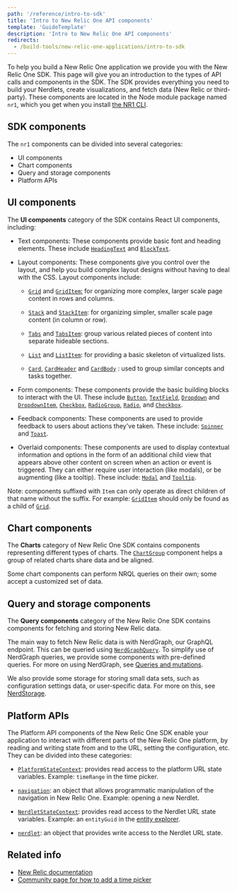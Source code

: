 ```yaml
---
path: '/reference/intro-to-sdk'
title: 'Intro to New Relic One API components'
template: 'GuideTemplate'
description: 'Intro to New Relic One API components'
redirects:
  - /build-tools/new-relic-one-applications/intro-to-sdk
---
```


<Intro>

To help you build a New Relic One application we provide you with the New Relic One SDK.
This page will give you an introduction to the types of API calls and components in the SDK.
The SDK provides everything you need to build your Nerdlets, create visualizations, and fetch
data (New Relic or third-party). These components are located in the Node module package named `nr1`,
which you get when you install [the NR1 CLI](TODOneedURL).

</Intro>

## SDK components

The `nr1` components can be divided into several categories:

-   UI components
-   Chart components
-   Query and storage components
-   Platform APIs

## UI components

The **UI components** category of the SDK contains React UI components, including:

-   Text components: These components provide basic font and heading elements.
These include [`HeadingText`](../components/heading-text)
and [`BlockText`](../components/block-text).

-   Layout components: These components give you control over the layout, and help you build complex layout designs without having to deal with the CSS. Layout components include:

    -   [`Grid`](../components/grid)
    and [`GridItem`:](../components/grid-item)
    for organizing more complex, larger scale page content in rows and columns.

    -   [`Stack`](../components/stack)
    and [`StackItem`](../components/stack-item):
    for organizing simpler, smaller scale page content (in column or row).

    -   [`Tabs`](../components/tabs)
    and [`TabsItem`](../components/tabs-item):
    group various related pieces of content into separate hideable sections.

    -   [`List`](../components/list)
    and [`ListItem`](../components/list-item):
    for providing a basic skeleton of virtualized lists.

    -   [`Card`](../components/card),
    [`CardHeader`](../components/card-header) and [`CardBody`](../components/card-body)
    : used to group similar concepts and tasks together.

-   Form components: These components provide the basic building blocks to interact with the UI.
These include [`Button`](../components/button),
[`TextField`](../components/text-field),
[`Dropdown`](../components/dropdown)
and [`DropdownItem`](../components/dropdown-item),
 [`Checkbox`](../components/checkbox),
  [`RadioGroup`](../components/radio-group),
  [`Radio`](../components/radio),
  and [`Checkbox`](../components/checkbox).

-   Feedback components: These components are used to provide feedback to users about actions they've taken.
These include: [`Spinner`](../components/spinner)
and [`Toast`](../components/toast).

-   Overlaid components: These components are used to display contextual information and
options in the form of an additional child view that appears above other content on screen
when an action or event is triggered. They can either require user interaction (like modals),
or be augmenting (like a tooltip). These include: [`Modal`](../components/modal)
and [`Tooltip`](../components/tooltip).

Note: components suffixed with `Item` can only operate as direct children of that
name without the suffix. For example: [`GridItem`](../components/grid-item)
should only be found as a child of [`Grid`](../components/grid).

## Chart components

The **Charts** category of New Relic One SDK
contains components representing different types of charts. The [`ChartGroup`](../components/chart-group)
component helps a group of related charts share data and be aligned.

Some chart components can perform NRQL queries on their own; some accept a customized set of data.

## Query and storage components

The **Query components** category of the New Relic One SDK contains components for fetching and storing New Relic data.

The main way to fetch New Relic data is with NerdGraph, our GraphQL endpoint.
This can be queried using [`NerdGraphQuery`](../components/nerd-graph-query).
To simplify use of NerdGraph queries, we provide some components with pre-defined queries. For more on using NerdGraph, see
[Queries and mutations](TODOneedURL).

We also provide some storage for storing small data sets, such as configuration settings data, or user-specific data.
For more on this, see [NerdStorage](TODOneedURL).

## Platform APIs

The Platform API components of the New Relic One SDK
enable your application to interact with different parts of the New Relic One platform,
by reading and writing state from and to the URL, setting the configuration, etc. They can be divided into these categories:

-   [`PlatformStateContext`](../components/platform-state-context): provides read access to the platform URL state variables.
Example: `timeRange` in the time picker.

-   [`navigation`](../api/navigation): an object that allows programmatic manipulation of the navigation
in New Relic One. Example: opening a new Nerdlet.

-   [`NerdletStateContext`](..components/nerdlet-state-context): provides read access to the Nerdlet URL state variables.
Example: an `entityGuid` in the [entity explorer](https://docs.newrelic.com/docs/new-relic-one/use-new-relic-one/ui-data/new-relic-one-entity-explorer-view-performance-across-apps-services-hosts).

-   [`nerdlet`](../api/navigation): an object that provides write access to the Nerdlet URL state.

## Related info

- [New Relic documentation](https://docs.newrelic.com)
- [Community page for how to add a time picker](https://discuss.newrelic.com/t/how-to-add-the-time-picker-to-nrql-queries/94268)
